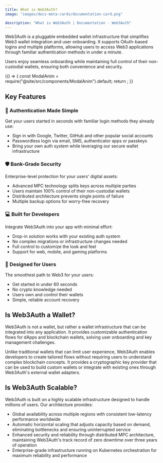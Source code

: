 ```yaml
---
title: What is Web3Auth?
image: "images/docs-meta-cards/documentation-card.png"

description: "What is Web3Auth | Documentation - Web3Auth"
---
```



Web3Auth is a pluggable embedded wallet infrastructure that simplifies Web3 wallet integration and
user onboarding. It supports OAuth-based logins and multiple platforms, allowing users to access
Web3 applications through familiar authentication methods in under a minute.

Users enjoy seamless onboarding while maintaining full control of their non-custodial wallets,
ensuring both convenience and security.

<BrowserOnly>
  {() => {
    const ModalAnim = require("@site/src/components/ModalAnim").default;
    return <ModalAnim />;
  }}
</BrowserOnly>

## Key Features

### 🔐 Authentication Made Simple

Get your users started in seconds with familiar login methods they already use:

- Sign in with Google, Twitter, GitHub and other popular social accounts
- Passwordless login via email, SMS, authenticator apps or passkeys
- Bring your own auth system while leveraging our secure wallet infrastructure

### 🛡️ Bank-Grade Security

Enterprise-level protection for your users' digital assets:

- Advanced MPC technology splits keys across multiple parties
- Users maintain 100% control of their non-custodial wallets
- Distributed architecture prevents single points of failure
- Multiple backup options for worry-free recovery

### 💻 Built for Developers

Integrate Web3Auth into your app with minimal effort:

- Drop-in solution works with your existing auth system
- No complex migrations or infrastructure changes needed
- Full control to customize the look and feel
- Support for web, mobile, and gaming platforms

### 👥 Designed for Users

The smoothest path to Web3 for your users:

- Get started in under 60 seconds
- No crypto knowledge needed
- Users own and control their wallets
- Simple, reliable account recovery

## Is Web3Auth a Wallet?

Web3Auth is not a wallet, but rather a wallet infrastructure that can be integrated into any
application. It provides customizable authentication flows for dApps and blockchain wallets, solving
user onboarding and key management challenges.

Unlike traditional wallets that can limit user experience, Web3Auth enables developers to create
tailored flows without requiring users to understand complex blockchain concepts. It provides a
cryptographic key provider that can be used to build custom wallets or integrate with existing ones
through Web3Auth's external wallet adapters.

## Is Web3Auth Scalable?

Web3Auth is built on a highly scalable infrastructure designed to handle millions of users. Our
architecture provides:

- Global availability across multiple regions with consistent low-latency performance worldwide
- Automatic horizontal scaling that adjusts capacity based on demand, eliminating bottlenecks and
  ensuring uninterrupted service
- Enhanced security and reliability through distributed MPC architecture, maintaining Web3Auth's
  track record of zero downtime over three years of operation
- Enterprise-grade infrastructure running on Kubernetes orchestration for maximum reliability and
  performance
